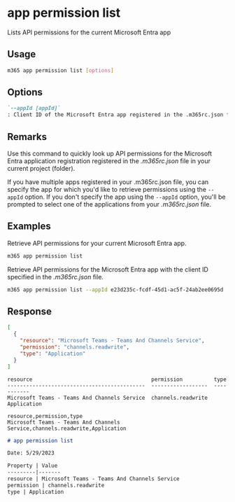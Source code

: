 
# app permission list

Lists API permissions for the current Microsoft Entra app

## Usage

```sh
m365 app permission list [options]
```

## Options

```md definition-list
`--appId [appId]`
: Client ID of the Microsoft Entra app registered in the .m365rc.json file to retrieve API permissions for.
```

<Global />

## Remarks

Use this command to quickly look up API permissions for the Microsoft Entra application registration registered in the _.m365rc.json_ file in your current project (folder).

If you have multiple apps registered in your .m365rc.json file, you can specify the app for which you'd like to retrieve permissions using the `--appId` option. If you don't specify the app using the `--appId` option, you'll be prompted to select one of the applications from your _.m365rc.json_ file.

## Examples

Retrieve API permissions for your current Microsoft Entra app.

```sh
m365 app permission list
```

Retrieve API permissions for the Microsoft Entra app with the client ID specified in the _.m365rc.json_ file.

```sh
m365 app permission list --appId e23d235c-fcdf-45d1-ac5f-24ab2ee0695d
```

## Response

<Tabs>
  <TabItem value="JSON">

  ```json
  [
    {
      "resource": "Microsoft Teams - Teams And Channels Service",
      "permission": "channels.readwrite",
      "type": "Application"
    }
  ]
  ```

  </TabItem>
  <TabItem value="Text">

  ```text
  resource                                      permission          type
  --------------------------------------------  ------------------  -----------
  Microsoft Teams - Teams And Channels Service  channels.readwrite  Application
  ```

  </TabItem>
  <TabItem value="CSV">

  ```csv
  resource,permission,type
  Microsoft Teams - Teams And Channels Service,channels.readwrite,Application
  ```

  </TabItem>
  <TabItem value="Markdown">

  ```md
  # app permission list

  Date: 5/29/2023

  Property | Value
  ---------|-------
  resource | Microsoft Teams - Teams And Channels Service
  permission | channels.readwrite
  type | Application
  ```

  </TabItem>
</Tabs>

